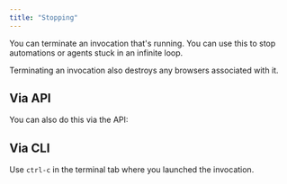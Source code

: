 ```yaml
---
title: "Stopping"
---
```


You can terminate an invocation that's running. You can use this to stop automations or agents stuck in an infinite loop.

<Info>
Terminating an invocation also destroys any browsers associated with it.
</Info>

## Via API
You can also do this via the API:


<StopInvocation />


## Via CLI
Use `ctrl-c` in the terminal tab where you launched the invocation.

